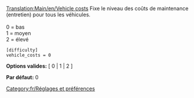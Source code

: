 [[Translation:Main/en/Vehicle costs]]
Fixe le niveau des coûts de maintenance (entretien) pour tous les véhicules.<br><br>
0 = bas<br>
1 = moyen<br>
2 = élevé<br>

<pre>
[difficulty]
vehicle_costs = 0
</pre>

'''Options valides:''' [ 0 | 1 | 2 ]

'''Par défaut:''' 0


[[Category:fr/Réglages et préférences]]
